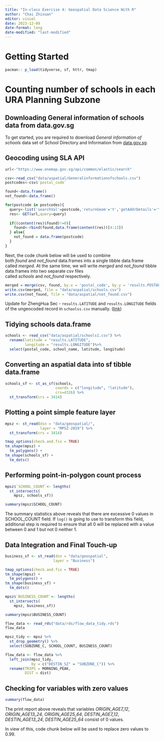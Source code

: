 ```yaml
---
title: "In-class Exercise 4: Geospatial Data Science With R"
author: "Chai Zhixuan"
editor: visual
date: 2023-12-09
date-format: long
date-modified: "last-modified"
---
```


# Getting Started

```r
pacman:: p_load(tidyverse, sf, httr, tmap)
```

# **Counting number of schools in each URA Planning Subzone**

## **Downloading General information of schools data from data.gov.sg**

To get started, you are required to download *General information of schools* data set of School Directory and Information from [data.gov.sg](https://beta.data.gov.sg/).

## **Geocoding using SLA API**

```r
url<-"https://www.onemap.gov.sg/api/common/elastic/search"

csv<-read_csv("data/aspatial/Generalinformationofschools.csv")
postcodes<-csv$`postal_code`

found<-data.frame()
not_found<-data.frame()

for(postcode in postcodes){
  query<-list('searchVal'=postcode,'returnGeom'='Y','getAddrDetails'='Y','pageNum'='1')
  res<- GET(url,query=query)
  
  if((content(res)$found)!=0){
    found<-rbind(found,data.frame(content(res))[4:13])
  } else{
    not_found = data.frame(postcode)
  }
}
```

Next, the code chunk below will be used to combine both *found* and *not_found* data.frames into a single tibble data.frame called *merged*. At the same time, we will write *merged* and *not_found* tibble data.frames into two separate csv files called *schools* and *not_found* respectively.

```r
merged = merge(csv, found, by.x = 'postal_code', by.y = 'results.POSTAL', all = TRUE)
write.csv(merged, file = "data/aspatial/schools.csv")
write.csv(not_found, file = "data/aspatial/not_found.csv")
```

::: callout-note
Update for ZhengHua Sec - `results.LATITUDE` and `results.LONGITUDE` fields of the ungeocoded record in `schoolss.csv` manually. ([link](https://www.google.com/search?q=zhenghua+secondary+school&rlz=1C1YTUH_enSG1024SG1038&oq=zheng&gs_lcrp=EgZjaHJvbWUqCggAEAAY4wIYgAQyCggAEAAY4wIYgAQyDQgBEC4YrwEYxwEYgAQyBggCEEUYOTINCAMQLhivARjHARiABDINCAQQLhiDARixAxiABDIKCAUQLhixAxiABDINCAYQLhiDARixAxiABDIGCAcQRRg80gEIMjA2MmowajeoAgCwAgA&sourceid=chrome&ie=UTF-8))
:::

## **Tidying schools data.frame**

```r
schools <- read_csv("data/aspatial/schools1.csv") %>%
  rename(latitude = "results.LATITUDE",
         longitude = "results.LONGITUDE")%>%
  select(postal_code, school_name, latitude, longitude)
```

## **Converting an aspatial data into sf tibble data.frame**

```r
schools_sf <- st_as_sf(schools, 
                       coords = c("longitude", "latitude"),
                       crs=4326) %>%
  st_transform(crs = 3414)
```

## **Plotting a point simple feature layer**

```r
mpsz <- st_read(dsn = "data/geospatial/",
                layer = "MPSZ-2019") %>%
  st_transform(crs = 3414)
```

```r
tmap_options(check.and.fix = TRUE)
tm_shape(mpsz) +
  tm_polygons() +
tm_shape(schools_sf) +
  tm_dots()
```

## **Performing point-in-polygon count process**

```r
mpsz$`SCHOOL_COUNT`<- lengths(
  st_intersects(
    mpsz, schools_sf))
```

```r
summary(mpsz$SCHOOL_COUNT)
```

::: callout-note
The summary statistics above reveals that there are excessive 0 values in SCHOOL_COUNT field. If `log()` is going to use to transform this field, additional step is required to ensure that all 0 will be replaced with a value between 0 and 1 but not 0 neither 1.
:::

## **Data Integration and Final Touch-up**

```r
business_sf <- st_read(dsn = "data/geospatial",
                      layer = "Business")
```

```r
tmap_options(check.and.fix = TRUE)
tm_shape(mpsz) +
  tm_polygons() +
tm_shape(business_sf) +
  tm_dots()
```

```r
mpsz$`BUSINESS_COUNT`<- lengths(
  st_intersects(
    mpsz, business_sf))
```

```r
summary(mpsz$BUSINESS_COUNT)
```

```r
flow_data <- read_rds("data/rds/flow_data_tidy.rds")
flow_data
```

```r
mpsz_tidy <- mpsz %>%
  st_drop_geometry() %>%
  select(SUBZONE_C, SCHOOL_COUNT, BUSINESS_COUNT)
```

```r
flow_data <- flow_data %>%
  left_join(mpsz_tidy,
            by = c("DESTIN_SZ" = "SUBZONE_C")) %>%
  rename(TRIPS = MORNING_PEAK,
         DIST = dist)
```

## **Checking for variables with zero values**

```r
summary(flow_data)
```

The print report above reveals that variables *ORIGIN_AGE7_12*, *ORIGIN_AGE13_24*, *ORIGIN_AGE25_64*, *DESTIN_AGE7_12*, *DESTIN_AGE13_24*, *DESTIN_AGE25_64* consist of 0 values.

In view of this, code chunk below will be used to replace zero values to 0.99.

